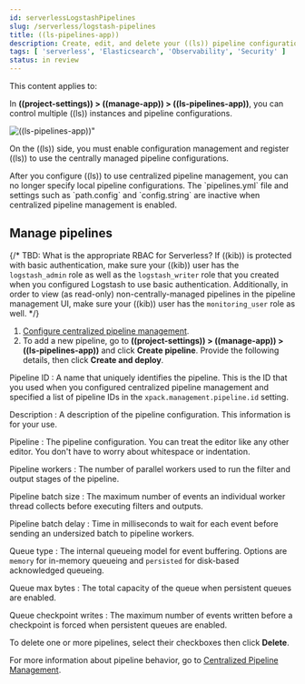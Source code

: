 ```yaml
---
id: serverlessLogstashPipelines
slug: /serverless/logstash-pipelines
title: ((ls-pipelines-app))
description: Create, edit, and delete your ((ls)) pipeline configurations.
tags: [ 'serverless', 'Elasticsearch', 'Observability', 'Security' ]
status: in review
---
```


This content applies to: <DocBadge template="elasticsearch" slug="/serverless/elasticsearch/what-is-elasticsearch-serverless" /> <DocBadge template="observability" slug="/serverless/observability/what-is-observability-serverless" /> <DocBadge template="security" slug="/serverless/security/what-is-security-serverless" /> 

In **((project-settings)) > ((manage-app)) > ((ls-pipelines-app))**, you can control multiple ((ls)) instances and pipeline configurations.

![((ls-pipelines-app))"](images/logstash-pipelines-management.png)

On the ((ls)) side, you must enable configuration management and register ((ls)) to use the centrally managed pipeline configurations.

<DocCallOut color="warning" title="">
After you configure ((ls)) to use centralized pipeline management, you can no longer specify local pipeline configurations.
The `pipelines.yml` file and settings such as `path.config` and `config.string` are inactive when centralized pipeline management is enabled.
</DocCallOut>

## Manage pipelines

{/* 
TBD: What is the appropriate RBAC for Serverless?
If ((kib)) is protected with basic authentication, make sure your ((kib)) user has
the `logstash_admin` role as well as the `logstash_writer` role that you created
when you configured Logstash to use basic authentication. Additionally,
in order to view (as read-only) non-centrally-managed pipelines in the pipeline management
UI, make sure your ((kib)) user has the `monitoring_user` role as well.
*/}

1. [Configure centralized pipeline management](((logstash-ref))/configuring-centralized-pipelines.html).
1. To add a new pipeline, go to **((project-settings)) > ((manage-app)) > ((ls-pipelines-app))** and click **Create pipeline**. Provide the following details, then click **Create and deploy**.

Pipeline ID
: A name that uniquely identifies the pipeline.
  This is the ID that you used when you configured centralized pipeline management and specified a list of pipeline IDs in the `xpack.management.pipeline.id` setting.

Description
: A description of the pipeline configuration. This information is for your use.

Pipeline
: The pipeline configuration.
  You can treat the editor like any other editor.
  You don't have to worry about whitespace or indentation.

Pipeline workers
: The number of parallel workers used to run the filter and output stages of the pipeline. 

Pipeline batch size
: The maximum number of events an individual worker thread collects before
executing filters and outputs.

Pipeline batch delay
: Time in milliseconds to wait for each event before sending an undersized
batch to pipeline workers.

Queue type
: The internal queueing model for event buffering.
  Options are `memory` for in-memory queueing and `persisted` for disk-based acknowledged queueing.

Queue max bytes
: The total capacity of the queue when persistent queues are enabled.

Queue checkpoint writes
: The maximum number of events written before a checkpoint is forced when
persistent queues are enabled.

To delete one or more pipelines, select their checkboxes then click **Delete**.

For more information about pipeline behavior, go to [Centralized Pipeline Management](((logstash-ref))/logstash-centralized-pipeline-management.html#_pipeline_behavior).
